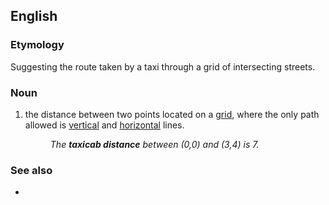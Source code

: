 ==English==

===Etymology===
Suggesting the route taken by a taxi through a grid of intersecting streets.

===Noun===
{{en-noun}}

# {{lb|en|mathematics}} the distance between two points located on a [[grid]], where the only path allowed is [[vertical]] and [[horizontal]] lines.
#: ''The '''taxicab distance''' between (0,0) and (3,4) is 7.''

===See also===
* {{l|en|as the crow flies}}